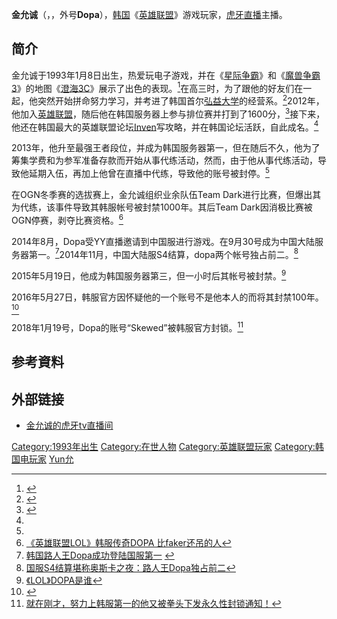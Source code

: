 {{NoteTA
| G1=Games
| 1 = zh-cn:排位赛; zh-tw:積分對戰;
| 2 = zh-cn:最强王者;zh-tw:菁英;zh-sg:菁英;
| 3 = zh-cn:段位;zh-tw:階級;
}}
{{Infobox person
| 前綴尊稱 =
| 姓名 = vdickson
| 後綴尊稱 = 
| 圖像 = 
| 圖像大小 =
| 圖像替代 =
| 圖像說明 =
| 原文名 = 
| 語系 =
| 英文名 =
| 字 =
| 號 =
| 出生名 =
| 出生日期 = {{Birth date and age|1993|1|8}}
| 出生地 = [[韩国|韩国]]
| 遺體發現地 =
| 墓地 =
| 墓地坐標 =
| 紀念建築 =
| 居住地 =
| 國籍 = 
| 籍貫 =
| 別名 = 
| 種族 = 
| 語言 = [[韩語|韩語]]
| 公民權 =
| 教育程度 = 大學
| 母校 =
| 職業 = 遊戲直播
| 活躍時期 =
| 僱主 =
| 組織 =
| 機構 = 
| 知名原因 = 
| 刑事起訴 =
| module2 =
| module3 =
| module4 =
| module5 =
| module6 =
| 網站 =
| 腳註 =
| 寬度 =
}}

'''金允诚'''（{{lang-ko|김윤성}}，{{bd|1993年|1月8日}}，外号'''Dopa'''），[[韩国|韩国]]《[[英雄联盟|英雄联盟]]》游戏玩家，[[虎牙直播|虎牙直播]]主播。

==简介==

金允诚于1993年1月8日出生，热爱玩电子游戏，并在《[[星际争霸|星际争霸]]》和《[[魔兽争霸3|魔兽争霸3]]》的地图《[[澄海3C|澄海3C]]》展示了出色的表现。<ref name="Dopa传奇">{{cite AV media |people= |date= 5-27 |year= 2016 |title= 目前资料最完善的Dopa纪录片：《Dopa传奇》 |language= zh-cn |url= http://v.qq.com/page/x/0/n/x030268hs2n.html|publisher= QQ播客}}</ref>在高三时，为了跟他的好友们在一起，他突然开始拼命努力学习，并考进了韩国首尔[[弘益大学|弘益大学]]的经营系。<ref>{{Cite web |url = http://www.gamedog.cn/news/20160608/1757587.html |title = 游戏打的好一样要高考 天才Dopa现身说法 |author = 少年 |date = 2016年6月8日 |publisher = 游戏狗 |language = zh-cn }}</ref>2012年，他加入[[英雄联盟|英雄联盟]]，随后他在韩国服务器上参与排位赛并打到了1600分，<ref name="Dopa介绍">{{Cite web |url = http://www.anqu.com/lol/gonglue/213375.shtml |title = Dopa为什么不打职业 Dopa个人经历介绍 |author = 恍恍惚惚惚惚恍恍 |date = 2016年6月3日 |publisher = 安趣网 |language = zh-cn }}</ref>接下来，他还在韩国最大的英雄联盟论坛[[Inven|Inven]]写攻略，并在韩国{{link-ko|Dcinside|디시인사이드}}论坛活跃，自此成名。<ref name="Dopa传奇"/>

2013年，他升至最强王者段位，并成为韩国服务器第一，但在随后不久，他为了筹集学费和为参军准备存款而开始从事代练活动，然而，由于他从事代练活动，导致他延期入伍，再加上他曾在直播中代练，导致他的账号被封停。<ref name="Dopa介绍"/>

在OGN冬季赛的选拔赛上，金允诚组织业余队伍Team Dark进行比赛，但爆出其为代练，该事件导致其韩服帐号被封禁1000年。其后Team Dark因消极比赛被OGN停赛，剥夺比赛资格。<ref>[http://xin.52pk.com/list/201402/5898540.shtml 《英雄联盟LOL》韩服传奇DOPA 比faker还吊的人]</ref>

2014年8月，Dopa受YY直播邀请到中国服进行游戏。在9月30号成为中国大陆服务器第一。<ref>[http://game.21cn.com/collect/a/2014/0930/15/28320190.shtml 韩国路人王Dopa成功登陆国服第一] {{webarchive|url=https://web.archive.org/web/20170329062750/http://game.21cn.com/collect/a/2014/0930/15/28320190.shtml |date=2017-03-29 }}</ref>2014年11月，中国大陆服S4结算，dopa两个帐号独占前二。<ref>[http://games.qq.com/a/20141113/005636.htm#p=1 国服S4结算堪称奥斯卡之夜：路人王Dopa独占前二]</ref>

2015年5月19日，他成为韩国服务器第三，但一小时后其帐号被封禁。<ref>[http://www.newyx.net/gl/364018_1.htm 《LOL》DOPA是谁]</ref>

2016年5月27日，韩服官方因怀疑他的一个账号不是他本人的而将其封禁100年。<ref>{{Cite web |url = http://lol.duowan.com/1605/328357850915.html |title = Dopa账号又被封100年 被怀疑不是本人| |date = 2016年5月28日 |publisher = 多玩LOL专区 |language = zh-cn }}</ref>

2018年1月19号，Dopa的账号“Skewed”被韩服官方封锁。<ref>[http://sports.eastday.com/a/180119225951856000000.html 就在刚才，努力上韩服第一的他又被拳头下发永久性封锁通知！]</ref>

== 参考資料 ==
{{Reflist}}

== 外部链接 ==

* [http://www.huya.com/90888dopa 金允诚的虎牙tv直播间]

[[Category:1993年出生|Category:1993年出生]]
[[Category:在世人物|Category:在世人物]]
[[Category:英雄联盟玩家|Category:英雄联盟玩家]]
[[Category:韩国电玩家|Category:韩国电玩家]]
[[Category:金姓|Yun允]]